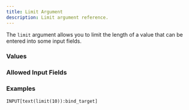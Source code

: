 ---
title: Limit Argument
description: Limit argument reference.
---


<InputFieldArgumentInfo type={InputFieldArgumentType.LIMIT}></InputFieldArgumentInfo>

The `limit` argument allows you to limit the length of a value that can be entered into some input fields.

### Values

<InputFieldArgumentValuesInfo type={InputFieldArgumentType.LIMIT}></InputFieldArgumentValuesInfo>

### Allowed Input Fields

<InputFieldArgumentAllowedInputFields type={InputFieldArgumentType.LIMIT}></InputFieldArgumentAllowedInputFields>

### Examples

```
INPUT[text(limit(10)):bind_target]
```
